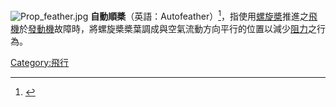 {{multiple issues|
{{expert|time=2018-05-24T08:23:49+00:00}}

{{Expand|time=2015-02-10T04:47:32+00:00}}
}}
[[Image:Prop_feather.jpg|thumb]]
'''自動順槳'''（英語：Autofeather）<ref>{{Cite web|url=https://terms.naer.edu.tw/detail/362137/|title=autofeathering - 自動順槳|website=國家教育研究院雙語詞彙、學術名詞暨辭書資訊網}}</ref>，指使用[[螺旋槳|螺旋槳]]推進之[[飛機|飛機]]於[[航空發動機|發動機]]故障時，將螺旋槳槳葉調成與空氣流動方向平行的位置以減少[[阻力|阻力]]之行為。

[[Category:飛行|Category:飛行]]